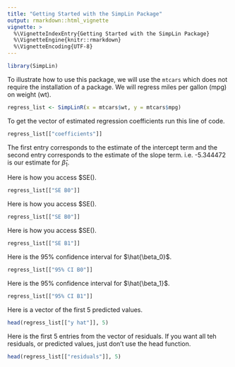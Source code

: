 ```yaml
---
title: "Getting Started with the SimpLin Package"
output: rmarkdown::html_vignette
vignette: >
  %\VignetteIndexEntry{Getting Started with the SimpLin Package}
  %\VignetteEngine{knitr::rmarkdown}
  %\VignetteEncoding{UTF-8}
---
```


```r
library(SimpLin)
```


To illustrate how to use this package, we will use the `mtcars` which does not require the installation of a package. We will regress miles per gallon (mpg) on weight (wt). 

```r
regress_list <- SimpLinR(x = mtcars$wt, y = mtcars$mpg)
```

To get the vector of estimated regression coefficients run this line of code. 

```r
regress_list[["coefficients"]]
```
The first entry corresponds to the estimate of the intercept term and the second entry corresponds to the estimate of the slope term. i.e. -5.344472 is our estimate for $\hat{\beta}_1$. 

Here is how you access $SE(\hat{\beta_0}). 
```r
regress_list[["SE B0"]]
```

Here is how you access $SE(\hat{\beta_0}). 

```r
regress_list[["SE B0"]]
```

Here is how you access $SE(\hat{\beta_1}). 

```r
regress_list[["SE B1"]]
```

Here is the 95% confidence interval for $\hat{\beta_0}$. 

```r
regress_list[["95% CI B0"]]
```

Here is the 95% confidence interval for $\hat{\beta_1}$. 

```r
regress_list[["95% CI B1"]]
```

Here is a vector of the first 5 predicted values. 

```r
head(regress_list[["y hat"]], 5)
```
Here is the first 5 entries from the vector of residuals. If you want all teh residuals, or predicted values, just don't use the head function. 

```r
head(regress_list[["residuals"]], 5)
```

